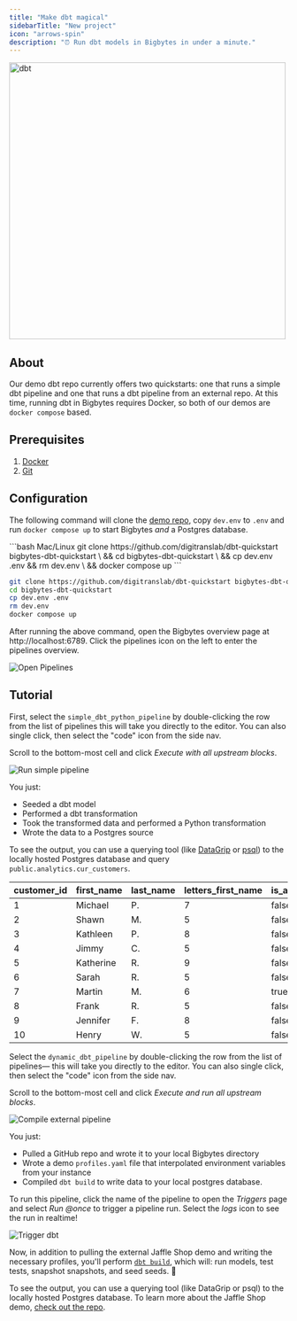 ```yaml
---
title: "Make dbt magical"
sidebarTitle: "New project"
icon: "arrows-spin"
description: "⏰ Run dbt models in Bigbytes in under a minute."
---
```


<Frame>
   <img alt="dbt" src="https://www.getdbt.com/ui/img/social/facebook.png" width="500" />
</Frame>

## About

Our demo dbt repo currently offers two quickstarts: one that runs a simple dbt pipeline and one that runs a dbt pipeline from an external repo. At this time, running dbt in Bigbytes requires Docker, so both of our demos are `docker compose` based.

## Prerequisites

1. [Docker](https://docs.docker.com/engine/install/)
2. [Git](https://git-scm.com/book/en/v2/Getting-Started-Installing-Git)

## Configuration

The following command will clone the [demo repo](https://github.com/digitranslab/dbt-quickstart), copy `dev.env` to `.env` and run `docker compose up` to start Bigbytes _and_ a Postgres database.

<CodeGroup>
```bash Mac/Linux
git clone https://github.com/digitranslab/dbt-quickstart bigbytes-dbt-quickstart \
&& cd bigbytes-dbt-quickstart \
&& cp dev.env .env && rm dev.env \
&& docker compose up
```

```bash Windows
git clone https://github.com/digitranslab/dbt-quickstart bigbytes-dbt-quickstart
cd bigbytes-dbt-quickstart
cp dev.env .env
rm dev.env
docker compose up
```
</CodeGroup>

After running the above command, open the Bigbytes overview page at http://localhost:6789. Click the pipelines icon on the left to enter the pipelines overview.

![Open Pipelines](https://github.com/digitranslab/assets/blob/main/dbt/setup-dbt/go-to-pipelines.gif?raw=True)

## Tutorial

<AccordionGroup>
<Accordion title="A simple dbt pipeline" icon="pipe-collar">

First, select the `simple_dbt_python_pipeline` by double-clicking the row from the list of pipelines this will take you directly to the editor. You can also single click,
then select the "code" icon from the side nav.

Scroll to the bottom-most cell and click _Execute with all upstream blocks_.

![Run simple pipeline](https://github.com/digitranslab/assets/blob/main/dbt/setup-dbt/simple-pipeline.png?raw=True)

You just:

- Seeded a dbt model
- Performed a dbt transformation
- Took the transformed data and performed a Python transformation
- Wrote the data to a Postgres source

To see the output, you can use a querying tool (like [DataGrip](https://www.jetbrains.com/datagrip/) or [psql](https://www.postgresql.org/docs/current/app-psql.html)) to the locally hosted Postgres database and query `public.analytics.cur_customers`.

| customer_id | first_name | last_name | letters_first_name | is_alliterative |
| ----------- | ---------- | --------- | ------------------ | --------------- |
| 1           | Michael    | P.        | 7                  | false           |
| 2           | Shawn      | M.        | 5                  | false           |
| 3           | Kathleen   | P.        | 8                  | false           |
| 4           | Jimmy      | C.        | 5                  | false           |
| 5           | Katherine  | R.        | 9                  | false           |
| 6           | Sarah      | R.        | 5                  | false           |
| 7           | Martin     | M.        | 6                  | true            |
| 8           | Frank      | R.        | 5                  | false           |
| 9           | Jennifer   | F.        | 8                  | false           |
| 10          | Henry      | W.        | 5                  | false           |

</Accordion>
<Accordion title="Execute dbt from an external repo" icon="pipe-circle-check">

Select the `dynamic_dbt_pipeline` by double-clicking the row from the list of pipelines— this will take you directly to the editor. You can also single click, then select the "code" icon from the side nav.

Scroll to the bottom-most cell and click _Execute and run all upstream blocks_.

![Compile external pipeline](https://github.com/digitranslab/assets/blob/main/dbt/setup-dbt/external-pipeline.png?raw=True)

You just:

- Pulled a GitHub repo and wrote it to your local Bigbytes directory
- Wrote a demo `profiles.yaml` file that interpolated environment variables from your instance
- Compiled `dbt build` to write data to your local postgres database.

To run this pipeline, click the name of the pipeline to open the _Triggers_ page and select _Run @once_ to trigger a pipeline run. Select the _logs_ icon to see the run in realtime!

![Trigger dbt](https://github.com/digitranslab/assets/blob/main/dbt/setup-dbt/trigger-dbt.gif?raw=True)

Now, in addition to pulling the external Jaffle Shop demo and writing the necessary profiles, you'll perform [`dbt build`](https://docs.getdbt.com/reference/commands/build), which will: run models, test tests, snapshot snapshots, and seed seeds. 🥳

To see the output, you can use a querying tool (like DataGrip or psql) to the locally hosted Postgres database. To learn more about the Jaffle Shop demo, [check out the repo](https://github.com/dbt-labs/jaffle_shop).
</Accordion>
</AccordionGroup>
